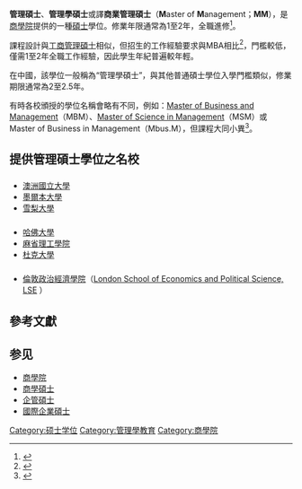 {{NoteTA
|1 = zh-hans:工商管理硕士; zh-hk:工商管理碩士; zh-tw:企業管理碩士;
}}
{{Link style|time=2015-12-12T04:12:31+00:00}}
'''管理碩士'''、'''管理學碩士'''或譯'''商業管理碩士'''（'''M'''aster of '''M'''anagement；'''MM'''），是[[商學院|商學院]]提供的一種[[碩士|碩士]]學位。修業年限通常為1至2年，全職進修<ref>{{Cite web |url=http://www.mim-compass.com/Master-in-Management-MBA/Master-in-Management-MiM-degree-programs-curriculum-management-training-and-students |title=What is the Master of Management |access-date=2011-04-23 |archive-date=2016-04-22 |archive-url=https://web.archive.org/web/20160422141350/http://www.mim-compass.com/Master-in-Management-MBA/Master-in-Management-MiM-degree-programs-curriculum-management-training-and-students |dead-url=no }}</ref>。

課程設計與[[工商管理碩士|工商管理碩士]]相似，但招生的工作經驗要求與MBA相比<ref>{{Cite web |url=http://www.mim-compass.com/Master-in-Management-MBA/Master-in-Management-MiM-and-MBA-Difference-between-two-postgraduate-career-programs-in-general-management |title=Difference between Master in Management and MBA |access-date=2011-04-23 |archive-date=2016-05-12 |archive-url=https://web.archive.org/web/20160512000837/http://www.mim-compass.com/Master-in-Management-MBA/Master-in-Management-MiM-and-MBA-Difference-between-two-postgraduate-career-programs-in-general-management |dead-url=no }}</ref>，門檻較低，僅需1至2年全職工作經驗，因此學生年紀普遍較年輕。

在中國，該學位一般稱為“管理學碩士”，與其他普通碩士學位入學門檻類似，修業期限通常為2至2.5年。

有時各校頒授的學位名稱會略有不同，例如：[[:en:Master_of_Business_and_Management|Master of Business and Management]]（MBM）、[[:en:Master_of_Science_in_Management|Master of Science in Management]]（MSM）或 Master of Business in Management（Mbus.M），但課程大同小異<ref>{{Cite web |url=http://www.mim-compass.com/Master-in-Management-MBA/Masters-degree |title=MBA, MM, MSc, and MA Programs |access-date=2011-04-23 |archive-date=2011-05-03 |archive-url=https://web.archive.org/web/20110503204402/http://www.mim-compass.com/Master-in-Management-MBA/Masters-degree |dead-url=no }}</ref>。

== 提供管理碩士學位之名校 ==
=== {{AUS}} ===
* [[澳洲國立大學|澳洲國立大學]]
* [[墨爾本大學|墨爾本大學]]
* [[雪梨大學|雪梨大學]]

=== {{USA}} ===
* [[哈佛大學|哈佛大學]]
* [[麻省理工學院|麻省理工學院]]
* [[杜克大學|杜克大學]]

=== {{GBR}} ===
* [[倫敦政治經濟學院|倫敦政治經濟學院]]（[http://www.lse.ac.uk/ London School of Economics and Political Science, LSE] {{Wayback|url=http://www.lse.ac.uk/ |date=20091124160253 }}）

== 參考文獻 ==
{{Reflist|2}}

== 参见 ==
* [[商學院|商學院]]
* [[商學碩士|商學碩士]]
* [[企管碩士|企管碩士]]
* [[國際企業碩士|國際企業碩士]]

{{Authority control}}
[[Category:硕士学位|Category:硕士学位]]
[[Category:管理學教育|Category:管理學教育]]
[[Category:商學院|Category:商學院]]